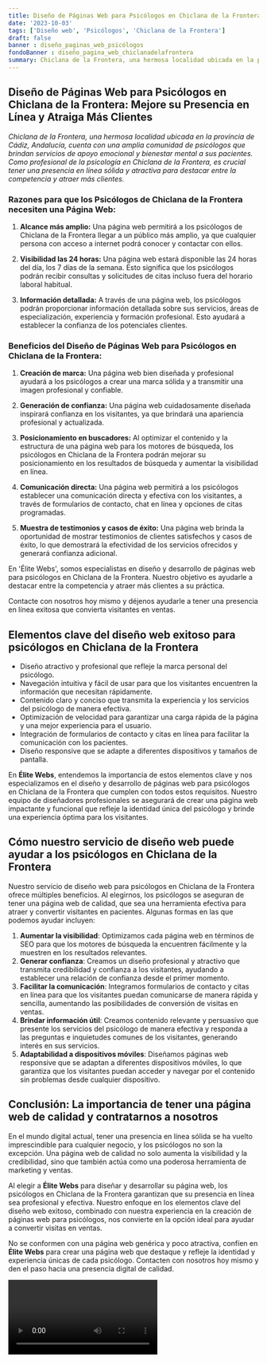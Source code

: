 ```yaml
---
title: Diseño de Páginas Web para Psicólogos en Chiclana de la Frontera
date: '2023-10-03'
tags: ['Diseño web', 'Psicólogos', 'Chiclana de la Frontera']
draft: false
banner : diseño_paginas_web_psicólogos
fondoBanner : diseño_pagina_web_chiclanadelafrontera
summary: Chiclana de la Frontera, una hermosa localidad ubicada en la provincia de Cádiz, Andalucía, cuenta con una amplia comunidad de psicólogos que brindan servicios de apoyo emocional y bienestar mental a sus pacientes. Como profesional de la psicología en Chiclana de la Frontera, es crucial tener una presencia en línea sólida y atractiva para destacar entre la competencia y atraer más clientes.
---
```


## Diseño de Páginas Web para Psicólogos en Chiclana de la Frontera: Mejore su Presencia en Línea y Atraiga Más Clientes

*Chiclana de la Frontera, una hermosa localidad ubicada en la provincia de Cádiz, Andalucía, cuenta con una amplia comunidad de psicólogos que brindan servicios de apoyo emocional y bienestar mental a sus pacientes. Como profesional de la psicología en Chiclana de la Frontera, es crucial tener una presencia en línea sólida y atractiva para destacar entre la competencia y atraer más clientes.*

### Razones para que los Psicólogos de Chiclana de la Frontera necesiten una Página Web:

1. **Alcance más amplio:** Una página web permitirá a los psicólogos de Chiclana de la Frontera llegar a un público más amplio, ya que cualquier persona con acceso a internet podrá conocer y contactar con ellos.

2. **Visibilidad las 24 horas:** Una página web estará disponible las 24 horas del día, los 7 días de la semana. Esto significa que los psicólogos podrán recibir consultas y solicitudes de citas incluso fuera del horario laboral habitual.

3. **Información detallada:** A través de una página web, los psicólogos podrán proporcionar información detallada sobre sus servicios, áreas de especialización, experiencia y formación profesional. Esto ayudará a establecer la confianza de los potenciales clientes.

### Beneficios del Diseño de Páginas Web para Psicólogos en Chiclana de la Frontera:

1. **Creación de marca:** Una página web bien diseñada y profesional ayudará a los psicólogos a crear una marca sólida y a transmitir una imagen profesional y confiable.

2. **Generación de confianza:** Una página web cuidadosamente diseñada inspirará confianza en los visitantes, ya que brindará una apariencia profesional y actualizada.

3. **Posicionamiento en buscadores:** Al optimizar el contenido y la estructura de una página web para los motores de búsqueda, los psicólogos en Chiclana de la Frontera podrán mejorar su posicionamiento en los resultados de búsqueda y aumentar la visibilidad en línea.

4. **Comunicación directa:** Una página web permitirá a los psicólogos establecer una comunicación directa y efectiva con los visitantes, a través de formularios de contacto, chat en línea y opciones de citas programadas.

5. **Muestra de testimonios y casos de éxito:** Una página web brinda la oportunidad de mostrar testimonios de clientes satisfechos y casos de éxito, lo que demostrará la efectividad de los servicios ofrecidos y generará confianza adicional.

En 'Élite Webs', somos especialistas en diseño y desarrollo de páginas web para psicólogos en Chiclana de la Frontera. Nuestro objetivo es ayudarle a destacar entre la competencia y atraer más clientes a su práctica.

Contacte con nosotros hoy mismo y déjenos ayudarle a tener una presencia en línea exitosa que convierta visitantes en ventas.

<GifSeo />

<Cta />

## Elementos clave del diseño web exitoso para psicólogos en Chiclana de la Frontera

- Diseño atractivo y profesional que refleje la marca personal del psicólogo.
- Navegación intuitiva y fácil de usar para que los visitantes encuentren la información que necesitan rápidamente.
- Contenido claro y conciso que transmita la experiencia y los servicios del psicólogo de manera efectiva.
- Optimización de velocidad para garantizar una carga rápida de la página y una mejor experiencia para el usuario.
- Integración de formularios de contacto y citas en línea para facilitar la comunicación con los pacientes.
- Diseño responsive que se adapte a diferentes dispositivos y tamaños de pantalla.

En **Élite Webs**, entendemos la importancia de estos elementos clave y nos especializamos en el diseño y desarrollo de páginas web para psicólogos en Chiclana de la Frontera que cumplen con todos estos requisitos. Nuestro equipo de diseñadores profesionales se asegurará de crear una página web impactante y funcional que refleje la identidad única del psicólogo y brinde una experiencia óptima para los visitantes.

## Cómo nuestro servicio de diseño web puede ayudar a los psicólogos en Chiclana de la Frontera

Nuestro servicio de diseño web para psicólogos en Chiclana de la Frontera ofrece múltiples beneficios. Al elegirnos, los psicólogos se aseguran de tener una página web de calidad, que sea una herramienta efectiva para atraer y convertir visitantes en pacientes. Algunas formas en las que podemos ayudar incluyen:

1. **Aumentar la visibilidad**: Optimizamos cada página web en términos de SEO para que los motores de búsqueda la encuentren fácilmente y la muestren en los resultados relevantes.
2. **Generar confianza**: Creamos un diseño profesional y atractivo que transmita credibilidad y confianza a los visitantes, ayudando a establecer una relación de confianza desde el primer momento.
3. **Facilitar la comunicación**: Integramos formularios de contacto y citas en línea para que los visitantes puedan comunicarse de manera rápida y sencilla, aumentando las posibilidades de conversión de visitas en ventas.
4. **Brindar información útil**: Creamos contenido relevante y persuasivo que presente los servicios del psicólogo de manera efectiva y responda a las preguntas e inquietudes comunes de los visitantes, generando interés en sus servicios.
5. **Adaptabilidad a dispositivos móviles**: Diseñamos páginas web responsive que se adaptan a diferentes dispositivos móviles, lo que garantiza que los visitantes puedan acceder y navegar por el contenido sin problemas desde cualquier dispositivo.

## Conclusión: La importancia de tener una página web de calidad y contratarnos a nosotros

En el mundo digital actual, tener una presencia en línea sólida se ha vuelto imprescindible para cualquier negocio, y los psicólogos no son la excepción. Una página web de calidad no solo aumenta la visibilidad y la credibilidad, sino que también actúa como una poderosa herramienta de marketing y ventas.

Al elegir a **Élite Webs** para diseñar y desarrollar su página web, los psicólogos en Chiclana de la Frontera garantizan que su presencia en línea sea profesional y efectiva. Nuestro enfoque en los elementos clave del diseño web exitoso, combinado con nuestra experiencia en la creación de páginas web para psicólogos, nos convierte en la opción ideal para ayudar a convertir visitas en ventas.

No se conformen con una página web genérica y poco atractiva, confíen en **Élite Webs** para crear una página web que destaque y refleje la identidad y experiencia únicas de cada psicólogo. Contacten con nosotros hoy mismo y den el paso hacia una presencia digital de calidad.

<Video />

<CtaBot job='Psicólogos' city='Chiclana de la Frontera'/>

<Gmaps query='Chiclana de la Frontera+españa+maps' />